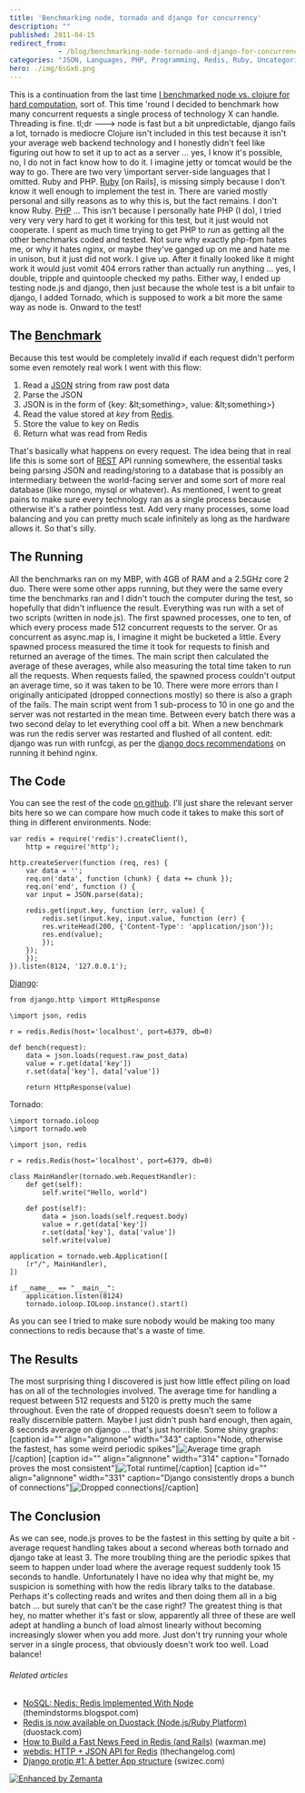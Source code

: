 ```yaml
---
title: 'Benchmarking node, tornado and django for concurrency'
description: ""
published: 2011-04-15
redirect_from: 
            - /blog/benchmarking-node-tornado-and-django-for-concurrency/swizec/1616
categories: "JSON, Languages, PHP, Programming, Redis, Ruby, Uncategorized"
hero: ./img/6sGx6.png
---
```

This is a continuation from the last time [I benchmarked node vs. clojure for hard computation](http://swizec.com/blog/comparing-clojure-and-node-js-for-speed/swizec/1593 "Comparing clojure and node.js for speed"), sort of. This time &#x27;round I decided to benchmark how many concurrent requests a single process of technology X can handle. Threading is fine. tl;dr ---&gt; node is fast but a bit unpredictable, django fails a lot, tornado is mediocre Clojure isn&#x27;t included in this test because it isn&#x27;t your average web backend technology and I honestly didn&#x27;t feel like figuring out how to set it up to act as a server ... yes, I know it&#x27;s possible, no, I do not in fact know how to do it. I imagine jetty or tomcat would be the way to go. There are two very \\important server-side languages that I omitted. Ruby and PHP. [Ruby](http://www.ruby-lang.org/ "Ruby (programming language)") \[on Rails], is missing simply because I don&#x27;t know it well enough to implement the test in. There are varied mostly personal and silly reasons as to why this is, but the fact remains. I don&#x27;t know Ruby. [PHP](http://www.php.net/ "PHP") ... This isn&#x27;t because I personally hate PHP (I do), I tried very very very hard to get it working for this test, but it just would not cooperate. I spent as much time trying to get PHP to _run_ as getting all the other benchmarks coded and tested. Not sure why exactly php-fpm hates me, or why it hates nginx, or maybe they&#x27;ve ganged up on me and hate me in unison, but it just did not work. I give up. After it finally looked like it might work it would just vomit 404 errors rather than actually run anything ... yes, I double, tripple and quintoople checked my paths. Either way, I ended up testing node.js and django, then just because the whole test is a bit unfair to django, I added Tornado, which is supposed to work a bit more the same way as node is. Onward to the test!

## The [Benchmark](http://www.benchmark.com/ "Benchmark Capital")

Because this test would be completely invalid if each request didn&#x27;t perform some even remotely real work I went with this flow:

1. Read a [JSON](http://json.org "JSON") string from raw post data
2. Parse the JSON
3. JSON is in the form of {key: &amp;lt;something&gt;, value: &amp;lt;something&gt;}
4. Read the value stored at _key_ from [Redis](http://redis.io/ "Redis (data store)").
5. Store the value to key on Redis
6. Return what was read from Redis

That&#x27;s basically what happens on every request. The idea being that in real life this is some sort of [REST](http://en.wikipedia.org/wiki/Representational_State_Transfer "Representational State Transfer") API running somewhere, the essential tasks being parsing JSON and reading/storing to a database that is possibly an intermediary between the world-facing server and some sort of more real database (like mongo, mysql or whatever). As mentioned, I went to great pains to make sure every technology ran as a single process because otherwise it&#x27;s a rather pointless test. Add very many processes, some load balancing and you can pretty much scale infinitely as long as the hardware allows it. So that&#x27;s silly.

## The Running

All the benchmarks ran on my MBP, with 4GB of RAM and a 2.5GHz core 2 duo. There were some other apps running, but they were the same every time the benchmarks ran and I didn&#x27;t touch the computer during the test, so hopefully that didn&#x27;t influence the result. Everything was run with a set of two scripts (written in node.js). The first spawned processes, one to ten, of which every process made 512 concurrent requests to the server. Or as concurrent as async.map is, I imagine it might be bucketed a little. Every spawned process measured the time it took for requests to finish and returned an average of the times. The main script then calculated the average of these averages, while also measuring the total time taken to run all the requests. When requests failed, the spawned process couldn&#x27;t output an average time, so it was taken to be 10. There were more errors than I originally anticipated (dropped connections mostly) so there is also a graph of the fails. The main script went from 1 sub-process to 10 in one go and the server was not restarted in the mean time. Between every batch there was a two second delay to let everything cool off a bit. When a new benchmark was run the redis server was restarted and flushed of all content. edit: django was run with runfcgi, as per the [django docs recommendations](http://docs.djangoproject.com/en/1.3/howto/deployment/fastcgi/) on running it behind nginx.

## The Code

You can see the rest of the code [on github](https://github.com/Swizec/random-coding/tree/master/serverbench). I&#x27;ll just share the relevant server bits here so we can compare how much code it takes to make this sort of thing in different environments. Node:

```
var redis = require('redis').createClient(),
    http = require('http');

http.createServer(function (req, res) {
    var data = '';
    req.on('data', function (chunk) { data += chunk });
    req.on('end', function () {
	var input = JSON.parse(data);

	redis.get(input.key, function (err, value) {
	    redis.set(input.key, input.value, function (err) {
		res.writeHead(200, {'Content-Type': 'application/json'});
		res.end(value);
	    });
	});
    });
}).listen(8124, '127.0.0.1');
```

[Django](http://www.djangoproject.com "Django (web framework)"):

```
from django.http \import HttpResponse

\import json, redis

r = redis.Redis(host='localhost', port=6379, db=0)

def bench(request):
    data = json.loads(request.raw_post_data)
    value = r.get(data['key'])
    r.set(data['key'], data['value'])

    return HttpResponse(value)
```

Tornado:

```
\import tornado.ioloop
\import tornado.web

\import json, redis

r = redis.Redis(host='localhost', port=6379, db=0)

class MainHandler(tornado.web.RequestHandler):
    def get(self):
        self.write("Hello, world")

    def post(self):
        data = json.loads(self.request.body)
        value = r.get(data['key'])
        r.set(data['key'], data['value'])
        self.write(value)

application = tornado.web.Application([
    (r"/", MainHandler),
])

if __name__ == "__main__":
    application.listen(8124)
    tornado.ioloop.IOLoop.instance().start()
```

As you can see I tried to make sure nobody would be making too many connections to redis because that&#x27;s a waste of time.

## The Results

The most surprising thing I discovered is just how little effect piling on load has on all of the technologies involved. The average time for handling a request between 512 requests and 5120 is pretty much the same throughout. Even the rate of dropped requests doesn&#x27;t seem to follow a really discernible pattern. Maybe I just didn&#x27;t push hard enough, then again, 8 seconds average on django ... that&#x27;s just horrible. Some shiny graphs: \[caption id=&quot;&quot; align=&quot;alignnone&quot; width=&quot;343&quot; caption=&quot;Node, otherwise the fastest, has some weird periodic spikes&quot;]![](./img/6sGx6.png "Average time graph")\[/caption] \[caption id=&quot;&quot; align=&quot;alignnone&quot; width=&quot;314&quot; caption=&quot;Tornado proves the most consistent&quot;]![](./img/ubAAQ.png "Total runtime")\[/caption] \[caption id=&quot;&quot; align=&quot;alignnone&quot; width=&quot;331&quot; caption=&quot;Django consistently drops a bunch of connections&quot;]![](./img/DDUbz.png "Dropped connections")\[/caption]

## The Conclusion

As we can see, node.js proves to be the fastest in this setting by quite a bit - average request handling takes about a second whereas both tornado and django take at least 3. The more troubling thing are the periodic spikes that seem to happen under load where the average request suddenly took 15 seconds to handle. Unfortunately I have no idea why that might be, my suspicion is something with how the redis library talks to the database. Perhaps it&#x27;s collecting reads and writes and then doing them all in a big batch ... but surely that can&#x27;t be the case right? The greatest thing is that hey, no matter whether it&#x27;s fast or slow, apparently all three of these are well adept at handling a bunch of load almost linearly without becoming increasingly slower when you add more. Just don&#x27;t try running your whole server in a single process, that obviously doesn&#x27;t work too well. Load balance!

###### Related articles

- [NoSQL: Nedis: Redis Implemented With Node](http://themindstorms.blogspot.com/2011/04/nosql-nedis-redis-implemented-with-node.html) (themindstorms.blogspot.com)
- [Redis is now available on Duostack (Node.js/Ruby Platform)](http://blog.duostack.com/post/4530917803/free-redis-database-for-every-duostack-app) (duostack.com)
- [How to Build a Fast News Feed in Redis (and Rails)](http://blog.waxman.me/how-to-build-a-fast-news-feed-in-redis) (waxman.me)
- [webdis: HTTP + JSON API for Redis](http://thechangelog.com/post/2910383164/webdis-a-redis-http-interface-with-json-output) (thechangelog.com)
- [Django protip #1: A better App structure](http://swizec.com/blog/django-protip-1-a-better-app-structure/swizec/1386) (swizec.com)

[![Enhanced by Zemanta](http://img.zemanta.com/zemified_e.png?x-id=dd20d0b5-9ae6-49ce-884c-50096218731e)](http://www.zemanta.com/ "Enhanced by Zemanta")